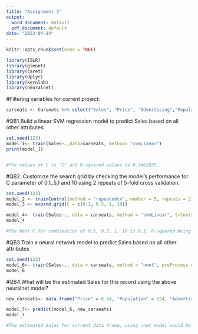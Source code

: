 ```yaml
---
title: "Assignment 3"
output:
  word_document: default
  pdf_document: default
date: "2023-04-14"
---
```


```r
knitr::opts_chunk$set(echo = TRUE)
```

```r
library(ISLR)
library(glmnet)
library(caret)
library(dplyr)
library(kernlab)
library(neuralnet)
```

#Filtering variables for current project:
```r
carseats <- Carseats %>% select("Sales", "Price", "Advertising","Population","Age","Income","Education")
```

#QB1.Build a linear SVM regression model to predict Sales based on all other attributes
```r
set.seed(123)
model_1<- train(Sales~.,data=carseats, method= "svmLinear")
print(model_1)


#The values of C is "1" and R-squared values is 0.3462025. 
```

#QB2. Customize the search grid by checking the model’s performance for C parameter of 0.1,.5,1 and 10 using 2 repeats of 5-fold cross validation.
```r
set.seed(123)
model_2 <- trainControl(method = "repeatedcv", number = 5, repeats = 2)
model_3 <- expand.grid(C = c(0.1, 0.5, 1, 10))

model_4<- train(Sales~., data = carseats, method = "svmLinear", trControl= model_2, preProcess = c("center", "scale"), tuneGrid = model_3, tuneLength = 10)  
model_4

#The best C for combination of 0.1, 0.5, 1, 10 is 0.5, R-squared being 0.3466721.
```


#QB3.Train a neural network model to predict Sales based on all other attributes
```r
set.seed(123)
model_6<- train(Sales~., data = carseats, method = "nnet", preProcess = c("center", "scale"),linout = TRUE, trace = FALSE)
model_6
```

#QB4.What will be the estimated Sales for this record using the above neuralnet model? 
```r
new_carseats<- data.frame("Price" = 6.54, "Population" = 124, "Advertising" = 0, "Age" = 76, "Income" = 110, "Education" = 10)

model_7<- predict(model_6, new_carseats)
model_7

#The estimated Sales for current data frame, using nnet model would be 11.46014.
```





